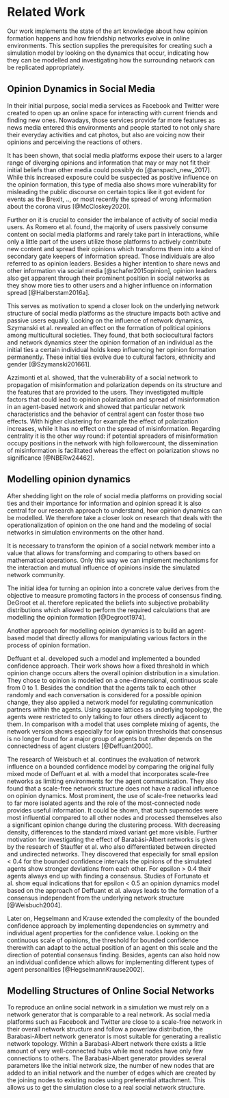 # Related Work

Our work implements the state of the art knowledge about how opinion formation happens and how friendship networks evolve in online environments. This section supplies the prerequisites for creating such a simulation model by looking on the dynamics that occur, indicating how they can be modelled and investigating how the surrounding network can be replicated appropriately.

## Opinion Dynamics in Social Media

In their initial purpose, social media services as Facebook and Twitter were created to open up an online space for interacting with current friends and finding new ones. Nowadays, those services provide far more features as news media entered this environments and people started to not only share their everyday activities and cat photos, but also are voicing now their opinions and perceiving the reactions of others.

It has been shown, that social media platforms expose their users to a larger range of diverging opinions and information that may or may not fit their initial beliefs than other media could possibly do [@anspach_new_2017]. While this increased exposure could be suspected as positive influence on the opinion formation, this type of media also shows more vulnerability for misleading the public discourse on certain topics like it got evident for events as the Brexit, .., or most recently the spread of wrong information about the corona virus [@McCloskey2020].

Further on it is crucial to consider the imbalance of activity of social media users. As Romero et al. found, the majority of users passively consume content on social media platforms and rarely take part in interactions, while only a little part of the users utilize those platforms to actively contribute new content and spread their opinions which transforms them into a kind of secondary gate keepers of information spread. Those individuals are also referred to as opinion leaders. Besides a higher intention to share news and other information via social media [@schafer2015opinion], opinion leaders also get apparent through their prominent position in social networks as they show more ties to other users and a higher influence on information spread [@Halberstam2016a].

This serves as motivation to spend a closer look on the underlying network structure of social media platforms as the structure impacts both active and passive users equally. Looking on the influence of network dynamics, Szymanski et al. revealed an effect on the formation of political opinions among multicultural societies. They found, that both sociocultural factors and network dynamics steer the opinion formation of an individual as the initial ties a certain individual holds keep influencing her opinion formation permanently. These initial ties evolve due to cultural factors, ethnicity and gender [@Szymanski201661].

Azzimonti et al. showed, that the vulnerability of a social network to propagation of misinformation and polarization depends on its structure and the features that are provided to the users. They investigated multiple factors that could lead to opinion polarization and spread of misinformation in an agent-based network and showed that particular network characteristics and the behavior of central agent can foster those two effects. With higher clustering for example the effect of polarization increases, while it has no effect on the spread of misinformation. Regarding centrality it is the other way round: if potential spreaders of misinformation occupy positions in the network with high followercount, the dissemination of misinformation is facilitated whereas the effect on polarization shows no significance [@NBERw24462].


## Modelling opinion dynamics

After shedding light on the role of social media platforms on providing social ties and their importance for information and opinion spread it is also central for our research approach to understand, how opinion dynamics can be modelled. We therefore take a closer look on research that deals with the operationalization of opinion on the one hand and the modeling of social networks in simulation environments on the other hand.

It is necessary to transform the opinion of a social network member into a value that allows for transforming and comparing to others based on mathematical operations. Only this way we can implement mechanisms for the interaction and mutual influence of opinions inside the simulated network community.

The initial idea for turning an opinion into a concrete value derives from the objective to measure promoting factors in the process of consensus finding. DeGroot et al. therefore replicated the beliefs into subjective probability distributions which allowed to perform the required calculations that are modelling the opinion formation [@Degroot1974].

Another approach for modelling opinion dynamics is to build an agent-based model that directly allows for manipulating various factors in the process of opinion formation.

Deffuant et al. developed such a model and implemented a bounded confidence approach. Their work shows how a fixed threshold in which opinion change occurs alters the overall opinion distribution in a simulation. They chose to opinion is modelled on a one-dimensional, continuous scale from 0 to 1. Besides the condition that the agents talk to each other randomly and each conversation is considered for a possible opinion change, they also applied a network model for regulating communication partners within the agents. Using square lattices as underlying topology, the agents were restricted to only talking to four others directly adjacent to them. In comparison with a model that uses complete mixing of agents, the network version shows especially for low opinion thresholds that consensus is no longer found for a major group of agents but rather depends on the connectedness of agent clusters [@Deffuant2000].

The research of Weisbuch et al. continues the evaluation of network influence on a bounded confidence model by comparing the original fully mixed mode of Deffuant et al. with a model that incorporates scale-free networks as limiting environments for the agent communication. They also found that a scale-free network structure does not have a radical influence on opinion dynamics. Most prominent, the use of scale-free networks lead to far more isolated agents and the role of the most-connected node provides useful information. It could be shown, that such supernodes were most influential compared to all other nodes and processed themselves also a significant opinion change during the clustering process. With decreasing density, differences to the standard mixed variant get more visible. Further motivation for investigating the effect of Barabási-Albert networks is given by the research of Stauffer et al. who also differentiated between directed and undirected networks. They discovered that especially for small epsilon < 0.4 for the bounded confidence intervals the opinions of the simulated agents show stronger deviations from each other. For epsilon > 0.4 their agents always end up with finding a consensus. Studies of Fortunato et al. show equal indications that for epsilon < 0.5 an opinion dynamics model based on the approach of Deffuant et al. always leads to the formation of a consensus independent from the underlying network structure [@Weisbuch2004].

Later on, Hegselmann and Krause extended the complexity of the bounded confidence approach by implementing dependencies on symmetry and individual agent properties for the confidence value. Looking on the continuous scale of opinions, the threshold for bounded confidence therewith can adapt to the actual position of an agent on this scale and the direction of potential consensus finding. Besides, agents can also hold now an individual confidence which allows for implementing different types of agent personalities [@HegselmannKrause2002].

## Modelling Structures of Online Social Networks

To reproduce an online social network in a simulation we must rely on a network generator that is comparable to a real network. As social media platforms such as Facebook and Twitter are close to a scale-free network in their overall network structure and follow a powerlaw distribution, the Barabasi-Albert network generator is most suitable for generating a realistic network topology. Within a Barabasi-Albert network there exists a little amount of very well-connected hubs while most nodes have only few connections to others. The Barabasi-Albert generator provides several parameters like the initial network size, the number of new nodes that are added to an initial network and the number of edges which are created by the joining nodes to existing nodes using preferential attachment. This allows us to get the simulation close to a real social network structure.